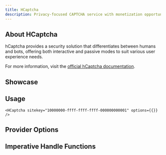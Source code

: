 ```yaml
---
title: HCaptcha
description: Privacy-focused CAPTCHA service with monetization opportunities
---
```



## About HCaptcha

hCaptcha provides a security solution that differentiates between humans and bots, offering both interactive and passive modes to suit various user experience needs.

For more information, visit the [official hCaptcha documentation](https://docs.hcaptcha.com/).

## Showcase
<HCaptchaPlayground />

## Usage

```tsx
<HCaptcha sitekey="10000000-ffff-ffff-ffff-000000000001" options={{}} />
```

## Provider Options
<AutoTypeTable path="../../packages/react-captcha/src/provider/hcaptcha/types.d.ts" name="RenderParameters" />

## Imperative Handle Functions
<AutoTypeTable path="../../packages/react-captcha/src/provider/hcaptcha/provider.ts" name="HCaptchaHandle" />